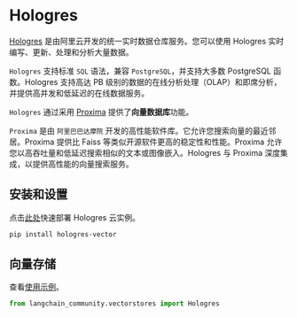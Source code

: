 # Hologres

[Hologres](https://www.alibabacloud.com/help/en/hologres/latest/introduction) 是由阿里云开发的统一实时数据仓库服务。您可以使用 Hologres 实时编写、更新、处理和分析大量数据。

`Hologres` 支持标准 `SQL` 语法，兼容 `PostgreSQL`，并支持大多数 PostgreSQL 函数。Hologres 支持高达 PB 级别的数据的在线分析处理（OLAP）和即席分析，并提供高并发和低延迟的在线数据服务。

`Hologres` 通过采用 [Proxima](https://www.alibabacloud.com/help/en/hologres/latest/vector-processing) 提供了**向量数据库**功能。

`Proxima` 是由 `阿里巴巴达摩院` 开发的高性能软件库。它允许您搜索向量的最近邻居。Proxima 提供比 Faiss 等类似开源软件更高的稳定性和性能。Proxima 允许您以高吞吐量和低延迟搜索相似的文本或图像嵌入。Hologres 与 Proxima 深度集成，以提供高性能的向量搜索服务。

## 安装和设置

点击[此处](https://www.alibabacloud.com/zh/product/hologres)快速部署 Hologres 云实例。

```bash
pip install hologres-vector
```

## 向量存储

查看[使用示例](/docs/integrations/vectorstores/hologres)。

```python
from langchain_community.vectorstores import Hologres
```